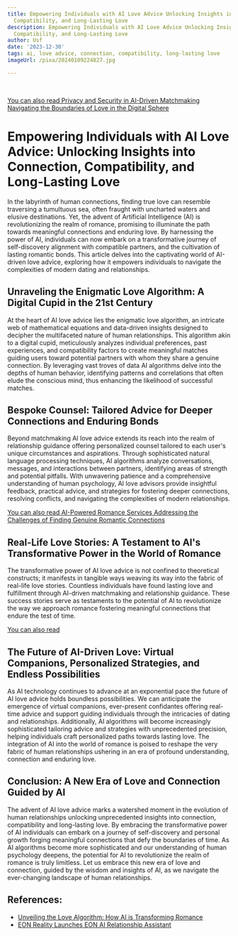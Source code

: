 ```yaml
---
title: Empowering Individuals with AI Love Advice Unlocking Insights into Connection,
  Compatibility, and Long-Lasting Love
description: Empowering Individuals with AI Love Advice Unlocking Insights into Connection,
  Compatibility, and Long-Lasting Love
author: Usf
date: '2023-12-30'
tags: ai, love advice, connection, compatibility, long-lasting love
imageUrl: /pixa/20240109224827.jpg

---
```

<br>

[You can also read Privacy and Security in AI-Driven Matchmaking Navigating the Boundaries of Love in the Digital Sphere](Privacy%20and%20Security%20in%20AI-Driven%20Matchmaking%20Navigating%20the%20Boundaries%20of%20Love%20in%20the%20Digital%20Sphere)


# Empowering Individuals with AI Love Advice: Unlocking Insights into Connection, Compatibility, and Long-Lasting Love

In the labyrinth of human connections, finding true love can resemble  traversing a  tumultuous  sea, often fraught with  uncharted waters and elusive destinations. Yet, the advent of Artificial Intelligence (AI) is revolutionizing the realm of romance, promising to illuminate the path  towards meaningful  connections and enduring love.  By harnessing the  power of  AI, individuals can now embark  on a transformative journey of self-discovery alignment with compatible partners, and the cultivation  of lasting romantic bonds. This article  delves into the captivating world of AI-driven love advice, exploring how it empowers individuals to navigate the complexities of  modern dating and relationships.

## Unraveling the Enigmatic Love Algorithm: A Digital Cupid in the 21st Century

At  the heart of AI love advice lies the enigmatic love algorithm, an intricate web of mathematical equations and data-driven insights designed  to decipher the multifaceted nature of  human relationships.  This algorithm akin to a digital cupid, meticulously analyzes individual preferences, past experiences, and compatibility factors to create meaningful matches guiding users toward potential partners with whom they share a genuine connection. By leveraging vast troves  of data AI algorithms delve into the depths of human behavior, identifying  patterns and correlations  that often elude the conscious mind, thus enhancing the likelihood of successful matches.

## Bespoke Counsel: Tailored  Advice for Deeper  Connections and  Enduring Bonds

Beyond matchmaking AI love advice  extends its reach into  the  realm of relationship  guidance offering personalized counsel tailored to each user's unique  circumstances and aspirations. Through sophisticated natural language processing techniques, AI algorithms analyze conversations, messages, and interactions between partners, identifying areas  of strength and  potential pitfalls. With unwavering patience and a comprehensive understanding of human psychology,  AI love advisors provide insightful feedback, practical advice, and strategies for fostering deeper connections, resolving conflicts, and navigating the  complexities of  modern relationships.

[You can also read  AI-Powered  Romance Services Addressing the Challenges  of Finding Genuine Romantic Connections](AI-Powered%20Romance%20Services%20Addressing%20the%20Challenges%20of%20Finding%20Genuine%20Romantic%20Connections)


## Real-Life Love Stories: A Testament to AI's Transformative Power  in the World of Romance

The transformative power of AI love advice is not confined to theoretical constructs; it manifests in tangible ways weaving its way into the fabric  of  real-life love  stories. Countless individuals have found lasting love and fulfillment through AI-driven matchmaking and relationship guidance. These success stories serve as  testaments to the potential of AI to  revolutionize  the way we  approach romance fostering  meaningful connections that endure the test of time.

[You can also read ]()


## The  Future of AI-Driven Love: Virtual  Companions, Personalized Strategies, and Endless Possibilities

As AI technology continues to advance at an exponential pace the future of AI love advice holds boundless possibilities.  We can anticipate the emergence of virtual companions, ever-present confidantes offering real-time  advice and support  guiding individuals through the intricacies of dating and relationships. Additionally, AI algorithms will become increasingly sophisticated tailoring advice and strategies with unprecedented precision,  helping individuals craft personalized paths towards lasting love.  The integration of AI into the world of romance  is poised to reshape the very fabric of human relationships ushering in an  era of  profound understanding, connection and enduring love.

## Conclusion: A New Era of Love and Connection Guided by AI

The advent of AI love advice  marks a watershed moment in the evolution of human relationships unlocking unprecedented insights into connection, compatibility and long-lasting  love. By embracing the transformative  power of AI individuals can embark on a journey of self-discovery and personal growth forging  meaningful connections that defy the boundaries of time. As AI algorithms become more sophisticated  and our understanding of human psychology deepens, the potential for AI to  revolutionize the realm of romance is truly limitless. Let us embrace this new era of love and connection, guided by the wisdom  and insights of  AI, as we navigate the ever-changing landscape of human  relationships.

## References:
- [Unveiling the Love Algorithm: How AI is Transforming Romance](https://www.toolify.ai/ai-news/unveiling-the-love-algorithm-how-ai-is-transforming-romance-390051)
- [EON Reality Launches EON AI Relationship Assistant](https://eonreality.com/eon-reality-launches-eon-ai-relationship-assistant-elevating-connection-through-ai-support/)
